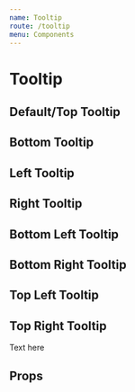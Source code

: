 ```yaml
---
name: Tooltip
route: /tooltip
menu: Components
---
```




# Tooltip

## Default/Top Tooltip
<Playground>
    <Tooltip direction='tooltip-top' text='This is a top tooltip'>
        <InfoIcon color={colors.blackTint} size='36px'/>
    </Tooltip>
</Playground>

## Bottom Tooltip
<Playground>
    <Tooltip direction='tooltip-bottom' text='This is a bottom tooltip'>
        <InfoIcon color={colors.blackTint} size='36px'/>
    </Tooltip>
</Playground>


## Left Tooltip
<Playground>
    <Tooltip direction='tooltip-left' text='This is a left tooltip'>
        <InfoIcon color={colors.blackTint} size='36px'/>
    </Tooltip>
</Playground>

## Right Tooltip
<Playground>
    <Tooltip direction='tooltip-right' text='This is a right tooltip'>
        <InfoIcon color={colors.blackTint} size='36px'/>
    </Tooltip>
</Playground>

## Bottom Left Tooltip
<Playground>
    <Tooltip direction='tooltip-bottom-left' text='This is a bottom left tooltip'>
        <InfoIcon color={colors.blackTint} size='36px'/>
    </Tooltip>
</Playground>

## Bottom Right Tooltip
<Playground>
    <Tooltip direction='tooltip-bottom-right' text='This is a bottom right tooltip'>
        <InfoIcon color={colors.blackTint} size='36px'/>
    </Tooltip>
</Playground>

## Top Left Tooltip
<Playground>
    <Tooltip direction='tooltip-top-left' text='This is a top left tooltip'>
        <InfoIcon color={colors.blackTint} size='36px'/>
    </Tooltip>
</Playground>

## Top Right Tooltip
<Playground>
    <Tooltip direction='tooltip-top-right' text='This is a top right tooltip'>
        <div>Text here</div>
    </Tooltip>
</Playground>

## Props
<Props of={Tooltip} />
